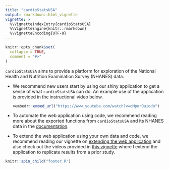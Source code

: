 ```yaml
---
title: "cardioStatsUSA"
output: rmarkdown::html_vignette
vignette: >
  %\VignetteIndexEntry{cardioStatsUSA}
  %\VignetteEngine{knitr::rmarkdown}
  %\VignetteEncoding{UTF-8}
---
```


```r
knitr::opts_chunk$set(
  collapse = TRUE,
  comment = "#>"
)
```

`cardioStatsUSA` aims to provide a platform for exploration of the National Health and Nutrition Examination Survey (NHANES) data. 

- We recommend new users start by using our shiny application to get a sense of what `cardioStatsUSA` can do. An example use of the application is provided in the instructional video below.

  ```r
  vembedr::embed_url("https://www.youtube.com/watch?v=oMporQuiodo")
  ```

- To automate the web application using code, we recommend reading more about the exported functions from `cardioStatsUSA` and its NHANES data in the [documentation](https://jhs-hwg.github.io/cardioStatsUSA/reference/index.html).

- To extend the web application using your own data and code, we recommend reading our vignette on [extending the web application](https://jhs-hwg.github.io/cardioStatsUSA/articles/modules.html) and also check out the videos provided in [this vignette](https://jhs-hwg.github.io/cardioStatsUSA/articles/replicate_nchs_2017.html) where I extend the application to replicate results from a prior study.


```r
knitr::spin_child("footer.R")
```
